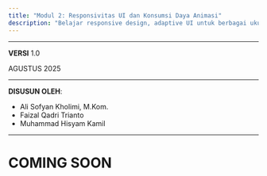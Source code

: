 ```yaml
---
title: "Modul 2: Responsivitas UI dan Konsumsi Daya Animasi"
description: "Belajar responsive design, adaptive UI untuk berbagai ukuran layar, animasi yang efisien, dan optimasi konsumsi daya di Flutter."
---
```


---

**VERSI** 1.0

AGUSTUS 2025

---

**DISUSUN OLEH**:

- Ali Sofyan Kholimi, M.Kom.
- Faizal Qadri Trianto
- Muhammad Hisyam Kamil

---

# COMING SOON